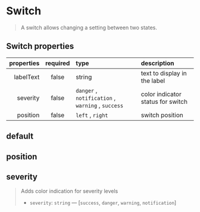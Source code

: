 
<Meta of={SwitchStories} />

# Switch

> A switch allows changing a setting between two states.

## Switch properties

| properties | required | type                                                                                          | description                       |
| ---------: | :------: | :-------------------------------------------------------------------------------------------- | :-------------------------------- |
|  labelText |  false   | string                                                                                        | text to display in the label      |
|   severity |  false   | <code>danger</code> , <code>notification</code> , <code>warning</code> , <code>success</code> | color indicator status for switch |
|   position |  false   | <code>left</code> , <code>right</code>                                                        | switch position                   |

## default

<Canvas>
  <Story of={SwitchStories.Default} />
</Canvas>

## position

<Canvas>
  <Story of={SwitchStories.Position} />
</Canvas>

## severity

> Adds color indication for severity levels
>
> *   `severity`: `string` — \[`success`, `danger`, `warning`, `notification`]

<Canvas>
  <Story of={SwitchStories.Severity} />
</Canvas>
